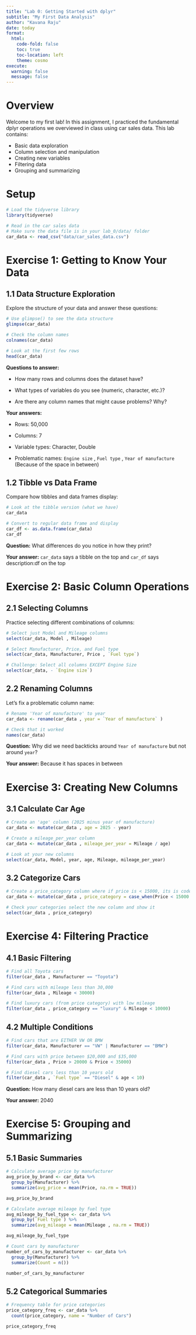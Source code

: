 ```yaml
---
title: "Lab 0: Getting Started with dplyr"
subtitle: "My First Data Analysis"
author: "Kavana Raju"
date: today
format: 
  html:
    code-fold: false
    toc: true
    toc-location: left
    theme: cosmo
execute:
  warning: false
  message: false
---
```


# Overview

Welcome to my first lab! In this assignment, I practiced the fundamental dplyr operations we overviewed in class using car sales data. This lab contains:

- Basic data exploration
- Column selection and manipulation  
- Creating new variables
- Filtering data
- Grouping and summarizing

# Setup

```r
# Load the tidyverse library
library(tidyverse)

# Read in the car sales data
# Make sure the data file is in your lab_0/data/ folder
car_data <- read_csv("data/car_sales_data.csv")
```

# Exercise 1: Getting to Know Your Data

## 1.1 Data Structure Exploration

Explore the structure of your data and answer these questions:

```r
# Use glimpse() to see the data structure
glimpse(car_data)

# Check the column names
colnames(car_data)

# Look at the first few rows
head(car_data)
```

**Questions to answer:**

- How many rows and columns does the dataset have?

- What types of variables do you see (numeric, character, etc.)?

- Are there any column names that might cause problems? Why?

**Your answers:**

- Rows: 50,000

- Columns: 7  

- Variable types: Character, Double

- Problematic names: `Engine size` , `Fuel type` , `Year of manufacture` (Because of the space in between)

## 1.2 Tibble vs Data Frame

Compare how tibbles and data frames display:

```r
# Look at the tibble version (what we have)
car_data

# Convert to regular data frame and display
car_df <- as.data.frame(car_data)
car_df
```

**Question:** What differences do you notice in how they print?

**Your answer:** `car_data` says a tibble on the top and `car_df` says description:df on the top

# Exercise 2: Basic Column Operations

## 2.1 Selecting Columns

Practice selecting different combinations of columns:

```r
# Select just Model and Mileage columns
select(car_data, Model , Mileage)

# Select Manufacturer, Price, and Fuel type
select(car_data, Manufacturer, Price , `Fuel type`)

# Challenge: Select all columns EXCEPT Engine Size
select(car_data, - `Engine size`)
```

## 2.2 Renaming Columns

Let's fix a problematic column name:

```r
# Rename 'Year of manufacture' to year
car_data <- rename(car_data , year = `Year of manufacture` )

# Check that it worked
names(car_data)
```

**Question:** Why did we need backticks around `Year of manufacture` but not around `year`?

**Your answer:** Because it has spaces in between

# Exercise 3: Creating New Columns

## 3.1 Calculate Car Age

```r
# Create an 'age' column (2025 minus year of manufacture)
car_data <- mutate(car_data , age = 2025 - year)

# Create a mileage_per_year column  
car_data <- mutate(car_data , mileage_per_year = Mileage / age)

# Look at your new columns
select(car_data, Model, year, age, Mileage, mileage_per_year)
```

## 3.2 Categorize Cars

```r
# Create a price_category column where if price is < 15000, its is coded as budget, between 15000 and 30000 is midrange and greater than 30000 is luxury (use case_when)
car_data <- mutate(car_data , price_category = case_when(Price < 15000 ~ "budget", 15000 <= Price & Price <= 30000 ~ "midrange", Price > 30000 ~ "luxury"))

# Check your categories select the new column and show it
select(car_data , price_category)
```

# Exercise 4: Filtering Practice

## 4.1 Basic Filtering

```r
# Find all Toyota cars
filter(car_data , Manufacturer == "Toyota")

# Find cars with mileage less than 30,000
filter(car_data , Mileage < 30000)

# Find luxury cars (from price category) with low mileage
filter(car_data , price_category == "luxury" & Mileage < 10000)
```

## 4.2 Multiple Conditions

```r
# Find cars that are EITHER VW OR BMW
filter(car_data, Manufacturer == "VW" | Manufacturer == "BMW")

# Find cars with price between $20,000 and $35,000
filter(car_data , Price > 20000 & Price < 35000)

# Find diesel cars less than 10 years old
filter(car_data , `Fuel type` == "Diesel" & age < 10)
```

**Question:** How many diesel cars are less than 10 years old?

**Your answer:** 2040

# Exercise 5: Grouping and Summarizing

## 5.1 Basic Summaries

```r
# Calculate average price by manufacturer
avg_price_by_brand <- car_data %>%
  group_by(Manufacturer) %>%
  summarize(avg_price = mean(Price, na.rm = TRUE))

avg_price_by_brand

# Calculate average mileage by fuel type
avg_mileage_by_fuel_type <- car_data %>%
  group_by(`Fuel type`) %>%
  summarize(avg_mileage = mean(Mileage , na.rm = TRUE))

avg_mileage_by_fuel_type

# Count cars by manufacturer
number_of_cars_by_manufacturer <- car_data %>%
  group_by(Manufacturer) %>%
  summarize(Count = n())

number_of_cars_by_manufacturer
```

## 5.2 Categorical Summaries

```r
# Frequency table for price categories
price_category_freq <- car_data %>%
  count(price_category, name = "Number of Cars")

price_category_freq
```